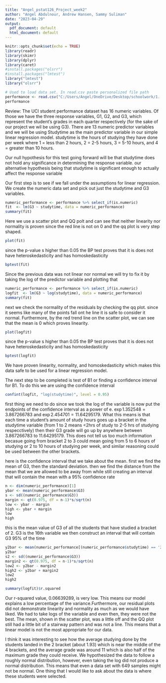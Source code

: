 ```yaml
---
title: "Angel_pstat126_Project_week2"
author: "Angel Abdulnour, Andrew Hansen, Sammy Suliman"
date: "2023-04-29"
output:
  pdf_document: default
  html_document: default
---
```



```r
knitr::opts_chunk$set(echo = TRUE)
library(readr)
library(skimr)
library(dplyr)
library(caret)
#install.packages("olsrr")
#install.packages("lmtest")
library("lmtest")
library("olsrr")
```


```r
# Used to load data set. In read.csv paste personalized file path
performance <- read.csv("C:/Users/Angel/OneDrive/Desktop/schoolwork/1. Pstat 126/pstat-126/student/student-por.csv", header=TRUE, stringsAsFactors=FALSE, sep=';')
performance
```



Review: The UCI student performance dataset has 16 numeric variables. Of those we have the three response variables, G1, G2, and G3, which represent the student's grades in each quarter respectively (for the sake of our project we wil be using G3). There are 13 numeric predictor variables and we will be using Studytime as the main predictor variable in our simple linear regression model. studytime is the hours of studying they have done per week where 1 = less than 2 hours, 2 = 2-5 hours, 3 = 5-10 hours, and 4 = greater than 10 hours.

Our null hypothesis for this test going forward will be that studytime does not hold any significance in determining the response variable. 
our alternative hypothesis being that studytime is significant enough to actually affect the response variable



Our first step is to see if we fall under the assumptions for linear regression. We create the numeric data set and pick out just the studytime and G3 variables.

```r
numeric_performance <- performance %>% select_if(is.numeric)
fit  <- lm(G3 ~ studytime, data = numeric_performance)
summary(fit)
```
Here we use a scatter plot and QQ polt and can see that neither linearity nor normality is proven since the red line is not on 0 and the qq plot is very step shaped.
```r
plot(fit)

```

since the p-value s higher than 0.05 the BP test proves that it is does not have heteroskedasticity and has homoskedasticity
```r
bptest(fit)
```

Since the previous data was not linear nor normal we will try to fix it by taking the log of the predictor variable and plotting that
```r
numeric_performance <- performance %>% select_if(is.numeric)
logfit  <- lm(G3 ~ log(studytime), data = numeric_performance)
summary(fit)
```
next we check the normality of the residuals by checking the qq plot. since it seems like many of the points fall ont he line it is safe to consider it normal. Furthermore, by the red trend line on the scatter plot, we can see that the mean is 0 which proves linearity.
```r
plot(logfit)

```

since the p-value s higher than 0.05 the BP test proves that it is does not have heteroskedasticity and has homoskedasticity
```r
bptest(logfit)
```
We have proven linearity, normality, and homoskedasticity which makes this data safe to be used for a linear regression model.


The next step to be completed is test of B1 or finding a confidence interval for B1. To do this we are using the confidence interval
```r
confint(logfit, "log(studytime)", level = 0.95)
```
first thing we need to do since we took the log of the variable is now put the endpoints of the confidence interval as a power of e. $\exp{1.352548} = 3.867266783$ and $\exp{2.454701} = 11.64295179$.
What this means is that each time a student's amount of study hours goes up a bracket in the studytime variable (from 1 to 2 means <2hrs of study to 2-5 hrs of studying respecctively) then their G3 grade will go up by anywhere between 3.867266783 to 11.64295179. This does not tell us too much information becasue going from bracket 2 to 3 could mean going from 5 to 6 hours of studying or 2 to 10 hours of studying per week, and similar reasoning could be used between the other brackets.


here is the confidence interval that we take about the mean. first we find the mean of G3, then the standard deviation. then we find the distance from the mean that we are allowed to be away from while still creating an interval that will contain the mean with a 95% confidence rate
```r
n <- dim(numeric_performance)[1]
ybar <- mean(numeric_performance$G3)
s <- sd((numeric_performance$G3))
margin <- qt(0.975, df = n-1)*s/sqrt(n)
low <- ybar - margin
high <- ybar + margin
low
high
```
this is the mean value of G3 of all the students that have studied a bracket of 2. G3 is the 16th variable  we then construct an interval that will contain G3 95% of the time
```r
y2bar <- mean(numeric_performance[(numeric_performance$studytime) == '2', ][,16])
y2bar
s2 <- sd((numeric_performance$G3))
margin2 <- qt(0.975, df = n-1)*s/sqrt(n)
low2 <- y2bar - margin2
high2 <- y2bar + margin2
low2
high2
```

```r
summary(logfit)$r.squared
```
Our r-squared value, 0.06639289, is very low. This means our model explains a low percentage of the variance.Furthermore, our residual plots did not demonstrate linearity and normality as much as we would have liked. We had to take logs of the variable and even then, they were not the best. The mean, shown in the scatter plot, was a little off and the QQ plot still had a little bit of a stairway pattern and was not a line. This means that a linear model is not the most appropriate for our data.


I think it was interesting to see how the average studying done by the students landed in the 2 bracket (about 1.93) which is near the middle of the 4 brackets, and the average grade was around 11 which is also half of the maximum grade they could receive. We hypothesized the data to follow a roughly normal distribution, however, even taking the log did not produce a normal distribution. This means that even a data set with 649 samples might not be normal. One thing that I would like to ask about the data is where these students were selected.